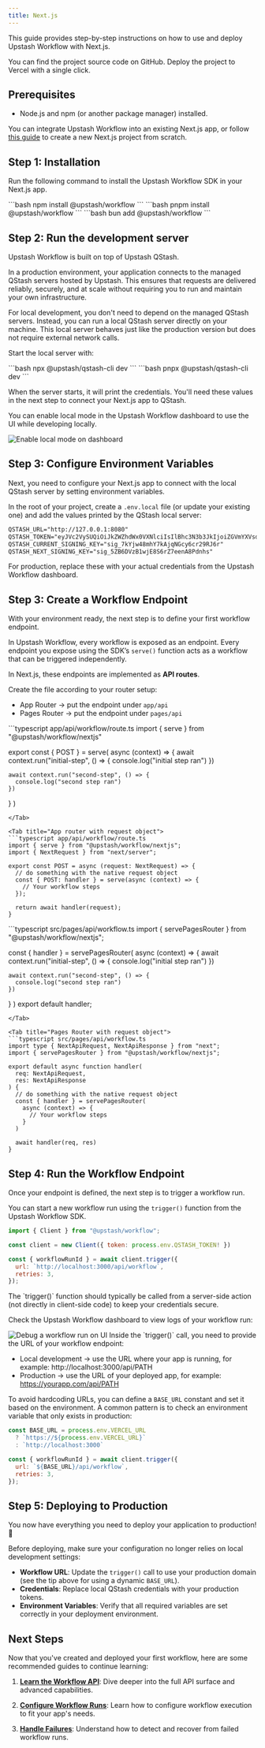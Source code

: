 ```yaml
---
title: Next.js
---
```


This guide provides step-by-step instructions on how to use and deploy Upstash Workflow with Next.js.

<Columns cols={2}>
<Card title="GitHub Repository" icon="github" href="https://github.com/upstash/workflow-js/tree/main/examples/nextjs" horizontal>
  You can find the project source code on GitHub.
</Card>
<Card title="Deploy With Vercel" icon="triangle" iconType="sharp-solid" href="https://vercel.com/new/clone?repository-url=https%3A%2F%2Fgithub.com%2Fupstash%2Fworkflow-js%2Ftree%2Fmain%2Fworkflow%2Fnextjs&env=QSTASH_TOKEN&envDescription=You%20can%20access%20this%20variable%20from%20Upstash%20Console%2C%20under%20QStash%20page.%20&project-name=workflow-nextjs&repository-name=workflow-nextjs&demo-title=Upstash%20Workflow%20Example&demo-description=A%20Next.js%20application%20utilizing%20Upstash%20Workflow" horizontal>
  Deploy the project to Vercel with a single click.
</Card>
</Columns>

## Prerequisites

- Node.js and npm (or another package manager) installed.

You can integrate Upstash Workflow into an existing Next.js app, or follow [this guide](https://nextjs.org/docs/app/getting-started/installation) to create a new Next.js project from scratch.

## Step 1: Installation

Run the following command to install the Upstash Workflow SDK in your Next.js app.

<Tabs>
  <Tab title="npm">
  ```bash
  npm install @upstash/workflow
  ```
  </Tab>
  <Tab title="pnpm">
  ```bash
  pnpm install @upstash/workflow
  ```
  </Tab>
  <Tab title="bun">
  ```bash
  bun add @upstash/workflow
  ```
  </Tab>
</Tabs>


## Step 2: Run the development server

Upstash Workflow is built on top of Upstash QStash.

In a production environment, your application connects to the managed QStash servers hosted by Upstash.
This ensures that requests are delivered reliably, securely, and at scale without requiring you to run and maintain your own infrastructure.

For local development, you don't need to depend on the managed QStash servers. Instead, you can run a local QStash server directly on your machine.
This local server behaves just like the production version but does not require external network calls.

Start the local server with:

<Tabs>
  <Tab title="npm">
  ```bash
  npx @upstash/qstash-cli dev
  ```
  </Tab>
  <Tab title="pnpm">
  ```bash
  pnpx @upstash/qstash-cli dev
  ```
  </Tab>
</Tabs>

When the server starts, it will print the credentials.
You'll need these values in the next step to connect your Next.js app to QStash.

You can enable local mode in the Upstash Workflow dashboard to use the UI while developing locally.

<Frame>
  <img src="/img/qstash-workflow/local-dev.png" alt="Enable local mode on dashboard" />
</Frame>

## Step 3: Configure Environment Variables

Next, you need to configure your Next.js app to connect with the local QStash server by setting environment variables.

In the root of your project, create a `.env.local` file (or update your existing one) and add the values printed by the QStash local server:

```txt
QSTASH_URL="http://127.0.0.1:8080"
QSTASH_TOKEN="eyJVc2VySUQiOiJkZWZhdWx0VXNlciIsIlBhc3N3b3JkIjoiZGVmYXVsdFBhc3N3b3JkIn0="
QSTASH_CURRENT_SIGNING_KEY="sig_7kYjw48mhY7kAjqNGcy6cr29RJ6r"
QSTASH_NEXT_SIGNING_KEY="sig_5ZB6DVzB1wjE8S6rZ7eenA8Pdnhs"
```

<Tip>
  For production, replace these with your actual credentials from the Upstash Workflow dashboard.
</Tip>


## Step 3: Create a Workflow Endpoint

With your environment ready, the next step is to define your first workflow endpoint.

In Upstash Workflow, every workflow is exposed as an endpoint. 
Every endpoint you expose using the SDK’s `serve()` function acts as a workflow that can be triggered independently.

In Next.js, these endpoints are implemented as **API routes**.

Create the file according to your router setup:

- App Router → put the endpoint under `app/api`
- Pages Router → put the endpoint under `pages/api`

<Tabs>
<Tab title="App router">
```typescript app/api/workflow/route.ts
import { serve } from "@upstash/workflow/nextjs"

export const { POST } = serve(
  async (context) => {
    await context.run("initial-step", () => {
      console.log("initial step ran")
    })

    await context.run("second-step", () => {
      console.log("second step ran")
    })
  }
)
```
</Tab>

<Tab title="App router with request object">
```typescript app/api/workflow/route.ts
import { serve } from "@upstash/workflow/nextjs";
import { NextRequest } from "next/server";

export const POST = async (request: NextRequest) => {
  // do something with the native request object
  const { POST: handler } = serve(async (context) => {
    // Your workflow steps
  });

  return await handler(request);
}
```
</Tab>
<Tab title="Pages Router">
```typescript src/pages/api/workflow.ts
import { servePagesRouter } from "@upstash/workflow/nextjs";

const { handler } = servePagesRouter<string>(
  async (context) => {
    await context.run("initial-step", () => {
      console.log("initial step ran")
    })

    await context.run("second-step", () => {
      console.log("second step ran")
    })
  }
)
export default handler;
```
</Tab>

<Tab title="Pages Router with request object">
```typescript src/pages/api/workflow.ts
import type { NextApiRequest, NextApiResponse } from "next";
import { servePagesRouter } from "@upstash/workflow/nextjs";

export default async function handler(
  req: NextApiRequest,
  res: NextApiResponse
) {
  // do something with the native request object
  const { handler } = servePagesRouter(
    async (context) => {
      // Your workflow steps
    }
  )

  await handler(req, res)
}
```
</Tab>
</Tabs>

## Step 4: Run the Workflow Endpoint

Once your endpoint is defined, the next step is to trigger a workflow run.

You can start a new workflow run using the `trigger()` function from the Upstash Workflow SDK. 

```javascript
import { Client } from "@upstash/workflow";

const client = new Client({ token: process.env.QSTASH_TOKEN! })

const { workflowRunId } = await client.trigger({
  url: `http://localhost:3000/api/workflow`,
  retries: 3,
});
```

<Info>
  The `trigger()` function should typically be called from a server-side action (not directly in client-side code) to keep your credentials secure.
</Info>

Check the Upstash Workflow dashboard to view logs of your workflow run:

<Frame>
  <img src="/img/qstash-workflow/run-view.png" alt="Debug a workflow run on UI" />
</Frame>

<Tip>
Inside the `trigger()` call, you need to provide the URL of your workflow endpoint:

- Local development → use the URL where your app is running, for example: http://localhost:3000/api/PATH
- Production → use the URL of your deployed app, for example: https://yourapp.com/api/PATH

To avoid hardcoding URLs, you can define a `BASE_URL` constant and set it based on the environment.
A common pattern is to check an environment variable that only exists in production:

```javascript
const BASE_URL = process.env.VERCEL_URL
  ? `https://${process.env.VERCEL_URL}`
  : `http://localhost:3000`

const { workflowRunId } = await client.trigger({
  url: `${BASE_URL}/api/workflow`,
  retries: 3,
});
```
</Tip>

## Step 5: Deploying to Production

You now have everything you need to deploy your application to production! 🎉

Before deploying, make sure your configuration no longer relies on local development settings:

- **Workflow URL**: Update the `trigger()` call to use your production domain (see the tip above for using a dynamic `BASE_URL`).
- **Credentials**: Replace local QStash credentials with your production tokens.
- **Environment Variables**: Verify that all required variables are set correctly in your deployment environment.

## Next Steps

Now that you've created and deployed your first workflow, here are some recommended guides to continue learning:

1. **[Learn the Workflow API](/workflow/basics/context)**: Dive deeper into the full API surface and advanced capabilities.

2. **[Configure Workflow Runs](/workflow/basics/client)**: Learn how to configure workflow execution to fit your app's needs.

3. **[Handle Failures](/workflow/howto/failures)**: Understand how to detect and recover from failed workflow runs.